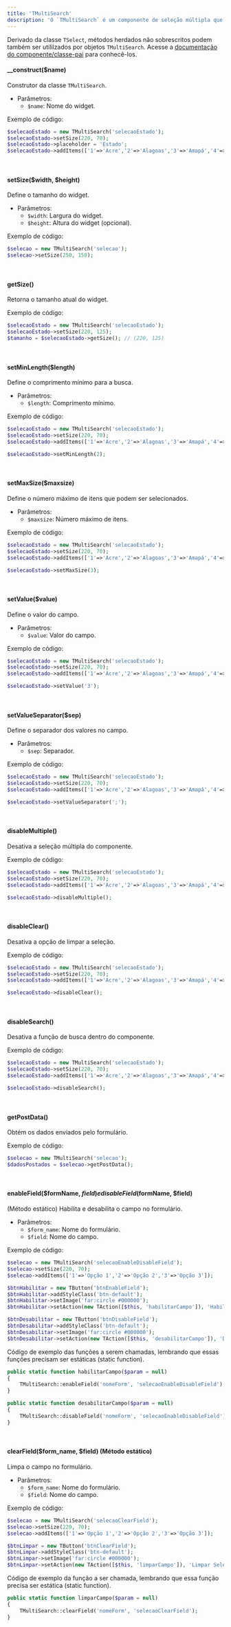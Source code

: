 ```yaml
---
title: 'TMultiSearch'
description: 'O `TMultiSearch` é um componente de seleção múltipla que permite ao usuário escolher vários itens de uma lista pré-definida. Este componente é particularmente útil para situações onde o usuário precisa selecionar mais de uma opção dentro de um conjunto de itens.'
---
```


Derivado da classe `TSelect`, métodos herdados não sobrescritos podem também ser utililzados por objetos `TMultiSearch`. Acesse a [documentação do componente/classe-pai](selecao-de-dados-fixos/tselect) para conhecê-los.

#### __construct($name)
Construtor da classe `TMultiSearch`.

- Parâmetros:
  - `$name`: Nome do widget.

Exemplo de código:
```php
$selecaoEstado = new TMultiSearch('selecaoEstado');
$selecaoEstado->setSize(220, 70);
$selecaoEstado->placeholder = 'Estado';
$selecaoEstado->addItems(['1'=>'Acre','2'=>'Alagoas','3'=>'Amapá','4'=>'Amazonas','5'=>'Bahia','6'=>'Ceará','7'=>'Distrito Federal','8'=>'Espírito Santo','9'=>'Goiás','10'=>'Maranhão','11'=>'Mato Grosso','12'=>'Mato Grosso do Sul','13'=>'Minas Gerais','14'=>'Pará','15'=>'Paraíba','16'=>'Paraná','17'=>'Pernambuco','18'=>'Piauí','19'=>'Rio de Janeiro','20'=>'Rio Grande do Norte','21'=>'Rio Grande do Sul','22'=>'Rondônia','23'=>'Roraima','24'=>'Santa Catarina','25'=>'São Paulo','26'=>'Sergipe','27'=>'Tocantins']);
```

<br/>

#### setSize($width, $height)
Define o tamanho do widget.

- Parâmetros:
  - `$width`: Largura do widget.
  - `$height`: Altura do widget (opcional).

Exemplo de código:
```php
$selecao = new TMultiSearch('selecao');
$selecao->setSize(250, 150);
```

<br/>

#### getSize()
Retorna o tamanho atual do widget.

Exemplo de código:
```php
$selecaoEstado = new TMultiSearch('selecaoEstado');
$selecaoEstado->setSize(220, 125);
$tamanho = $selecaoEstado->getSize(); // (220, 125)
```

<br/>

#### setMinLength($length)
Define o comprimento mínimo para a busca.

- Parâmetros:
  - `$length`: Comprimento mínimo.

Exemplo de código:
```php
$selecaoEstado = new TMultiSearch('selecaoEstado');
$selecaoEstado->setSize(220, 70);
$selecaoEstado->addItems(['1'=>'Acre','2'=>'Alagoas','3'=>'Amapá','4'=>'Amazonas','5'=>'Bahia','6'=>'Ceará','7'=>'Distrito Federal','8'=>'Espírito Santo','9'=>'Goiás','10'=>'Maranhão','11'=>'Mato Grosso','12'=>'Mato Grosso do Sul','13'=>'Minas Gerais','14'=>'Pará','15'=>'Paraíba','16'=>'Paraná','17'=>'Pernambuco','18'=>'Piauí','19'=>'Rio de Janeiro','20'=>'Rio Grande do Norte','21'=>'Rio Grande do Sul','22'=>'Rondônia','23'=>'Roraima','24'=>'Santa Catarina','25'=>'São Paulo','26'=>'Sergipe','27'=>'Tocantins']);

$selecaoEstado->setMinLength(2);
```

<br/>

#### setMaxSize($maxsize)
Define o número máximo de itens que podem ser selecionados.

- Parâmetros:
  - `$maxsize`: Número máximo de itens.

Exemplo de código:
```php
$selecaoEstado = new TMultiSearch('selecaoEstado');
$selecaoEstado->setSize(220, 70);
$selecaoEstado->addItems(['1'=>'Acre','2'=>'Alagoas','3'=>'Amapá','4'=>'Amazonas','5'=>'Bahia','6'=>'Ceará','7'=>'Distrito Federal','8'=>'Espírito Santo','9'=>'Goiás','10'=>'Maranhão','11'=>'Mato Grosso','12'=>'Mato Grosso do Sul','13'=>'Minas Gerais','14'=>'Pará','15'=>'Paraíba','16'=>'Paraná','17'=>'Pernambuco','18'=>'Piauí','19'=>'Rio de Janeiro','20'=>'Rio Grande do Norte','21'=>'Rio Grande do Sul','22'=>'Rondônia','23'=>'Roraima','24'=>'Santa Catarina','25'=>'São Paulo','26'=>'Sergipe','27'=>'Tocantins']);

$selecaoEstado->setMaxSize(3);
```

<br/>

#### setValue($value)
Define o valor do campo.

- Parâmetros:
  - `$value`: Valor do campo.

Exemplo de código:
```php
$selecaoEstado = new TMultiSearch('selecaoEstado');
$selecaoEstado->setSize(220, 70);
$selecaoEstado->addItems(['1'=>'Acre','2'=>'Alagoas','3'=>'Amapá','4'=>'Amazonas','5'=>'Bahia','6'=>'Ceará','7'=>'Distrito Federal','8'=>'Espírito Santo','9'=>'Goiás','10'=>'Maranhão','11'=>'Mato Grosso','12'=>'Mato Grosso do Sul','13'=>'Minas Gerais','14'=>'Pará','15'=>'Paraíba','16'=>'Paraná','17'=>'Pernambuco','18'=>'Piauí','19'=>'Rio de Janeiro','20'=>'Rio Grande do Norte','21'=>'Rio Grande do Sul','22'=>'Rondônia','23'=>'Roraima','24'=>'Santa Catarina','25'=>'São Paulo','26'=>'Sergipe','27'=>'Tocantins']);

$selecaoEstado->setValue('3');
```

<br/>

#### setValueSeparator($sep)
Define o separador dos valores no campo.

- Parâmetros:
  - `$sep`: Separador.

Exemplo de código:
```php
$selecaoEstado = new TMultiSearch('selecaoEstado');
$selecaoEstado->setSize(220, 70);
$selecaoEstado->addItems(['1'=>'Acre','2'=>'Alagoas','3'=>'Amapá','4'=>'Amazonas','5'=>'Bahia','6'=>'Ceará','7'=>'Distrito Federal','8'=>'Espírito Santo','9'=>'Goiás','10'=>'Maranhão','11'=>'Mato Grosso','12'=>'Mato Grosso do Sul','13'=>'Minas Gerais','14'=>'Pará','15'=>'Paraíba','16'=>'Paraná','17'=>'Pernambuco','18'=>'Piauí','19'=>'Rio de Janeiro','20'=>'Rio Grande do Norte','21'=>'Rio Grande do Sul','22'=>'Rondônia','23'=>'Roraima','24'=>'Santa Catarina','25'=>'São Paulo','26'=>'Sergipe','27'=>'Tocantins']);

$selecaoEstado->setValueSeparator(';');
```

<br/>

#### disableMultiple()
Desativa a seleção múltipla do componente.

Exemplo de código:
```php
$selecaoEstado = new TMultiSearch('selecaoEstado');
$selecaoEstado->setSize(220, 70);
$selecaoEstado->addItems(['1'=>'Acre','2'=>'Alagoas','3'=>'Amapá','4'=>'Amazonas','5'=>'Bahia','6'=>'Ceará','7'=>'Distrito Federal','8'=>'Espírito Santo','9'=>'Goiás','10'=>'Maranhão','11'=>'Mato Grosso','12'=>'Mato Grosso do Sul','13'=>'Minas Gerais','14'=>'Pará','15'=>'Paraíba','16'=>'Paraná','17'=>'Pernambuco','18'=>'Piauí','19'=>'Rio de Janeiro','20'=>'Rio Grande do Norte','21'=>'Rio Grande do Sul','22'=>'Rondônia','23'=>'Roraima','24'=>'Santa Catarina','25'=>'São Paulo','26'=>'Sergipe','27'=>'Tocantins']);

$selecaoEstado->disableMultiple();
```

<br/>

#### disableClear()
Desativa a opção de limpar a seleção.

Exemplo de código:
```php
$selecaoEstado = new TMultiSearch('selecaoEstado');
$selecaoEstado->setSize(220, 70);
$selecaoEstado->addItems(['1'=>'Acre','2'=>'Alagoas','3'=>'Amapá','4'=>'Amazonas','5'=>'Bahia','6'=>'Ceará','7'=>'Distrito Federal','8'=>'Espírito Santo','9'=>'Goiás','10'=>'Maranhão','11'=>'Mato Grosso','12'=>'Mato Grosso do Sul','13'=>'Minas Gerais','14'=>'Pará','15'=>'Paraíba','16'=>'Paraná','17'=>'Pernambuco','18'=>'Piauí','19'=>'Rio de Janeiro','20'=>'Rio Grande do Norte','21'=>'Rio Grande do Sul','22'=>'Rondônia','23'=>'Roraima','24'=>'Santa Catarina','25'=>'São Paulo','26'=>'Sergipe','27'=>'Tocantins']);

$selecaoEstado->disableClear();
```

<br/>

#### disableSearch()
Desativa a função de busca dentro do componente.

Exemplo de código:
```php
$selecaoEstado = new TMultiSearch('selecaoEstado');
$selecaoEstado->setSize(220, 70);
$selecaoEstado->addItems(['1'=>'Acre','2'=>'Alagoas','3'=>'Amapá','4'=>'Amazonas','5'=>'Bahia','6'=>'Ceará','7'=>'Distrito Federal','8'=>'Espírito Santo','9'=>'Goiás','10'=>'Maranhão','11'=>'Mato Grosso','12'=>'Mato Grosso do Sul','13'=>'Minas Gerais','14'=>'Pará','15'=>'Paraíba','16'=>'Paraná','17'=>'Pernambuco','18'=>'Piauí','19'=>'Rio de Janeiro','20'=>'Rio Grande do Norte','21'=>'Rio Grande do Sul','22'=>'Rondônia','23'=>'Roraima','24'=>'Santa Catarina','25'=>'São Paulo','26'=>'Sergipe','27'=>'Tocantins']);

$selecaoEstado->disableSearch();
```

<br/>

#### getPostData()
Obtém os dados enviados pelo formulário.

Exemplo de código:
```php
$selecao = new TMultiSearch('selecao');
$dadosPostados = $selecao->getPostData();
```

<br/>

#### enableField($formName, $field) e disableField($formName, $field)
(Método estático) Habilita e desabilita o campo no formulário.

- Parâmetros:
  - `$form_name`: Nome do formulário.
  - `$field`: Nome do campo.

Exemplo de código:
```php
$selecao = new TMultiSearch('selecaoEnableDisableField');
$selecao->setSize(220, 70);
$selecao->addItems(['1'=>'Opção 1','2'=>'Opção 2','3'=>'Opção 3']);

$btnHabilitar = new TButton('btnEnableField');
$btnHabilitar->addStyleClass('btn-default');
$btnHabilitar->setImage('far:circle #000000');
$btnHabilitar->setAction(new TAction([$this, 'habilitarCampo']), 'Habilitar Seleção');

$btnDesabilitar = new TButton('btnDisableField');
$btnDesabilitar->addStyleClass('btn-default');
$btnDesabilitar->setImage('far:circle #000000');
$btnDesabilitar->setAction(new TAction([$this, 'desabilitarCampo']), 'Desabilitar Seleção');
```
Código de exemplo das funções a serem chamadas, lembrando que essas funções precisam ser estáticas (static function).

```php
public static function habilitarCampo($param = null)
{
    TMultiSearch::enableField('nomeForm', 'selecaoEnableDisableField');
}

public static function desabilitarCampo($param = null)
{
    TMultiSearch::disableField('nomeForm', 'selecaoEnableDisableField');
}
```

<br/>

#### clearField($form_name, $field) (Método estático)
Limpa o campo no formulário.

- Parâmetros:
  - `$form_name`: Nome do formulário.
  - `$field`: Nome do campo.

Exemplo de código:
```php
$selecao = new TMultiSearch('selecaoClearField');
$selecao->setSize(220, 70);
$selecao->addItems(['1'=>'Opção 1','2'=>'Opção 2','3'=>'Opção 3']);

$btnLimpar = new TButton('btnClearField');
$btnLimpar->addStyleClass('btn-default');
$btnLimpar->setImage('far:circle #000000');
$btnLimpar->setAction(new TAction([$this, 'limparCampo']), 'Limpar Seleção');
```
Código de exemplo da função a ser chamada, lembrando que essa função precisa ser estática (static function).

```php
public static function limparCampo($param = null)
{
    TMultiSearch::clearField('nomeForm', 'selecaoClearField');
}
```